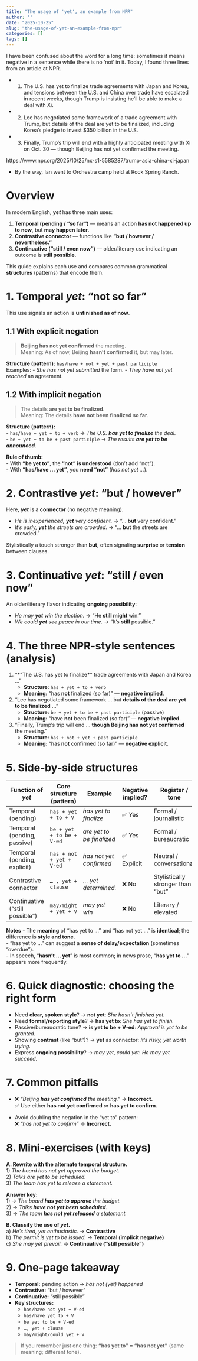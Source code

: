 ```yaml
---
title: "The usage of 'yet', an example from NPR"
author: ''
date: "2025-10-25"
slug: "the-usage-of-yet-an-example-from-npr"
categories: []
tags: []
---
```



I have been confused about the word for a long time: sometimes it means negative in a sentence while there is no 'not' in it. Today, I found three lines from an article at NPR.

- 1. The U.S. has yet to finalize trade agreements with Japan and Korea, and tensions between the U.S. and China over trade have escalated in recent weeks, though Trump is insisting he'll be able to make a deal with Xi.

- 2. Lee has negotiated some framework of a trade agreement with Trump, but details of the deal are yet to be finalized, including Korea's pledge to invest $350 billion in the U.S.

- 3. Finally, Trump's trip will end with a highly anticipated meeting with Xi on Oct. 30 — though Beijing has not yet confirmed the meeting.

https://www.npr.org/2025/10/25/nx-s1-5585287/trump-asia-china-xi-japan

- By the way, Ian went to Orchestra camp held at Rock Spring Ranch.

# Overview

In modern English, **_yet_** has three main uses:

1. **Temporal (pending / “so far”)** — means an action **has not happened up to now**, but **may happen later**.
2. **Contrastive connector** — functions like **“but / however / nevertheless.”**
3. **Continuative (“still / even now”)** — older/literary use indicating an outcome is **still possible**.

This guide explains each use and compares common grammatical **structures** (patterns) that encode them.

# 1. Temporal **_yet_**: “not so far”

This use signals an action is **unfinished as of now**.

## 1.1 With **explicit** negation

> **Beijing has not yet confirmed** the meeting.  
> Meaning: As of now, Beijing **hasn’t confirmed** it, but may later.

**Structure (pattern):** `has/have + not + yet + past participle`  
Examples:
- *She has not yet submitted* the form.
- *They have not yet reached* an agreement.

## 1.2 With **implicit** negation

> The details **are yet to be finalized**.  
> Meaning: The details **have not been finalized so far**.

**Structure (pattern):**  
- `has/have + yet + to + verb` → *The U.S. **has yet to finalize** the deal.*  
- `be + yet + to be + past participle` → *The results **are yet to be announced**.*

**Rule of thumb:**  
- With **“be yet to”**, the **“not” is understood** (don’t add “not”).  
- With **“has/have … yet”**, you **need “not”** (*has not yet …*).

# 2. Contrastive **_yet_**: “but / however”

Here, **_yet_** is a **connector** (no negative meaning).

- *He is inexperienced, **yet** very confident.* → “… **but** very confident.”  
- *It’s early, **yet** the streets are crowded.* → “… **but** the streets are crowded.”

Stylistically a touch stronger than **but**, often signaling **surprise** or **tension** between clauses.

# 3. Continuative **_yet_**: “still / even now”

An older/literary flavor indicating **ongoing possibility**:

- *He may **yet** win the election.* → “He **still might** win.”  
- *We could **yet** see peace in our time.* → “It’s **still** possible.”

# 4. The three NPR-style sentences (analysis)

1. **“The U.S. has yet to finalize** trade agreements with Japan and Korea …”  
   - **Structure:** `has + yet + to + verb`  
   - **Meaning:** “has **not** finalized (so far)” — **negative implied**.

2. “Lee has negotiated some framework … but **details of the deal are yet to be finalized** …”  
   - **Structure:** `be + yet + to be + past participle` (passive)  
   - **Meaning:** “have **not** been finalized (so far)” — **negative implied**.

3. “Finally, Trump’s trip will end … **though Beijing has not yet confirmed** the meeting.”  
   - **Structure:** `has + not + yet + past participle`  
   - **Meaning:** “has **not** confirmed (so far)” — **negative explicit**.

# 5. Side‑by‑side structures

| Function of _yet_ | Core structure (pattern) | Example | Negative implied? | Register / tone |
|---|---|---|---|---|
| Temporal (pending) | `has + yet + to + V` | *has yet to finalize* | ✅ Yes | Formal / journalistic |
| Temporal (pending, passive) | `be + yet + to be + V‑ed` | *are yet to be finalized* | ✅ Yes | Formal / bureaucratic |
| Temporal (pending, explicit) | `has + not + yet + V‑ed` | *has not yet confirmed* | ✅ Explicit | Neutral / conversational |
| Contrastive connector | `… , yet + clause` | *… yet determined.* | ❌ No | Stylistically stronger than “but” |
| Continuative (“still possible”) | `may/might + yet + V` | *may yet win* | ❌ No | Literary / elevated |

**Notes**
- The **meaning** of “has yet to …” and “has not yet …” is **identical**; the difference is **style and tone**.  
- “has yet to …” can suggest a **sense of delay/expectation** (sometimes “overdue”).  
- In speech, “**hasn’t … yet**” is most common; in news prose, “**has yet to …**” appears more frequently.

# 6. Quick diagnostic: choosing the right form

- Need **clear, spoken style**? → **not yet**: *She hasn’t finished yet.*  
- Need **formal/reporting style**? → **has yet to**: *She has yet to finish.*  
- Passive/bureaucratic tone? → **is yet to be + V‑ed**: *Approval is yet to be granted.*  
- Showing **contrast** (like “but”)? → **yet** as connector: *It’s risky, yet worth trying.*  
- Express **ongoing possibility**? → *may yet*, *could yet*: *He may yet succeed.*

# 7. Common pitfalls

- ❌ *“Beijing **has yet confirmed** the meeting.”* → **Incorrect.**  
  ✅ Use either **has not yet confirmed** *or* **has yet to confirm**.

- Avoid doubling the negation in the “yet to” pattern:  
  ❌ *“has not yet to confirm”* → **Incorrect.**

# 8. Mini‑exercises (with keys)

**A. Rewrite with the alternate temporal structure.**  
1) *The board has not yet approved the budget.*  
2) *Talks are yet to be scheduled.*  
3) *The team has yet to release a statement.*  

**Answer key:**  
1) → *The board **has yet to approve** the budget.*  
2) → *Talks **have not yet been scheduled**.*  
3) → *The team **has not yet released** a statement.*

**B. Classify the use of _yet_.**  
a) *He’s tired, yet enthusiastic.* → **Contrastive**  
b) *The permit is yet to be issued.* → **Temporal (implicit negative)**  
c) *She may yet prevail.* → **Continuative (“still possible”)**

# 9. One‑page takeaway

- **Temporal:** pending action → *has not (yet) happened*  
- **Contrastive:** “but / however”  
- **Continuative:** “still possible”  
- **Key structures:**  
  - `has/have not yet + V‑ed`  
  - `has/have yet to + V`  
  - `be yet to be + V‑ed`  
  - `…, yet + clause`  
  - `may/might/could yet + V`

> If you remember just one thing: **“has yet to” = “has not yet”** (same meaning; different tone).